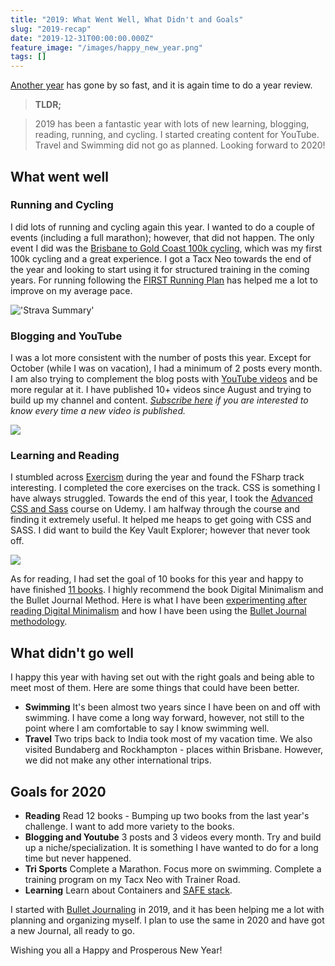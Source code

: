 ```yaml
---
title: "2019: What Went Well, What Didn't and Goals"
slug: "2019-recap"
date: "2019-12-31T00:00:00.000Z"
feature_image: "/images/happy_new_year.png"
tags: []
---
```


[Another year](__GHOST_URL__/blog/2018-recap/) has gone by so fast, and it is again time to do a year review.

> **TLDR;**

> 2019 has been a fantastic year with lots of new learning, blogging, reading, running, and cycling. I started creating content for YouTube. Travel and Swimming did not go as planned. Looking forward to 2020!

What went well
--------------

### **Running and Cycling**

I did lots of running and cycling again this year. I wanted to do a couple of events (including a full marathon); however, that did not happen. The only event I did was the [Brisbane to Gold Coast 100k cycling](__GHOST_URL__/blog/b2gc2019/), which was my first 100k cycling and a great experience. I got a Tacx Neo towards the end of the year and looking to start using it for structured training in the coming years. For running following the [FIRST Running Plan](https://www.marathon-training-program.com/three-day-program-finish/) has helped me a lot to improve on my average pace.

!['Strava Summary'](/images/2019_strava.jpg)

### **Blogging and YouTube**

I was a lot more consistent with the number of posts this year. Except for October (while I was on vacation), I had a minimum of 2 posts every month. I am also trying to complement the blog posts with [YouTube videos](https://www.youtube.com/user/rahulnathp) and be more regular at it. I have published 10+ videos since August and trying to build up my channel and content. _[Subscribe here](https://www.youtube.com/user/rahulnathp) if you are interested to know every time a new video is published._

[![](/images/2019_youtube_summary.jpg)](https://www.youtube.com/user/rahulnathp)

### **Learning and Reading**

I stumbled across [Exercism](__GHOST_URL__/blog/exercism/) during the year and found the FSharp track interesting. I completed the core exercises on the track. CSS is something I have always struggled. Towards the end of this year, I took the [Advanced CSS and Sass](https://www.udemy.com/course/advanced-css-and-sass/) course on Udemy. I am halfway through the course and finding it extremely useful. It helped me heaps to get going with CSS and SASS. I did want to build the Key Vault Explorer; however that never took off.

[![](/images/2019_books.jpg)](https://www.goodreads.com/user_challenges/16611361)

As for reading, I had set the goal of 10 books for this year and happy to have finished [11 books](https://www.goodreads.com/user_challenges/16611361). I highly recommend the book Digital Minimalism and the Bullet Journal Method. Here is what I have been [experimenting after reading Digital Minimalism](__GHOST_URL__/blog/digital-minimalism/) and how I have been using the [Bullet Journal methodology](__GHOST_URL__/blog/bullet-journaling/).

What didn't go well
-------------------

I happy this year with having set out with the right goals and being able to meet most of them. Here are some things that could have been better.

*   **Swimming** It's been almost two years since I have been on and off with swimming. I have come a long way forward, however, not still to the point where I am comfortable to say I know swimming well.
*   **Travel** Two trips back to India took most of my vacation time. We also visited Bundaberg and Rockhampton - places within Brisbane. However, we did not make any other international trips.

Goals for 2020
--------------

*   **Reading** Read 12 books - Bumping up two books from the last year's challenge. I want to add more variety to the books.
*   **Blogging and Youtube** 3 posts and 3 videos every month. Try and build up a niche/specialization. It is something I have wanted to do for a long time but never happened.
*   **Tri Sports** Complete a Marathon. Focus more on swimming. Complete a training program on my Tacx Neo with Trainer Road.
*   **Learning** Learn about Containers and [SAFE stack](https://safe-stack.github.io/).

I started with [Bullet Journaling](__GHOST_URL__/blog/bullet-journaling/) in 2019, and it has been helping me a lot with planning and organizing myself. I plan to use the same in 2020 and have got a new Journal, all ready to go.

Wishing you all a Happy and Prosperous New Year!
